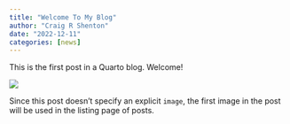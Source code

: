 ```yaml
---
title: "Welcome To My Blog"
author: "Craig R Shenton"
date: "2022-12-11"
categories: [news]
---
```


This is the first post in a Quarto blog. Welcome!

![](thumbnail.jpg)

Since this post doesn't specify an explicit `image`, the first image in the post will be used in the listing page of posts.
